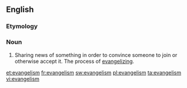 ==English==

===Etymology===
{{suffix|evangel|ism}}

===Noun===
{{en-noun}}

# Sharing news of something in order to convince someone to join or otherwise accept it.  The process of [[evangelize|evangelizing]].

[[et:evangelism]]
[[fr:evangelism]]
[[sw:evangelism]]
[[pl:evangelism]]
[[ta:evangelism]]
[[vi:evangelism]]